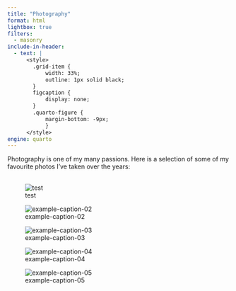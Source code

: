 ```yaml
---
title: "Photography"
format: html
lightbox: true
filters:
  - masonry
include-in-header: 
  - text: |
      <style>
        .grid-item {
            width: 33%;
            outline: 1px solid black;
        }
        figcaption {
            display: none;
        }
        .quarto-figure {
            margin-bottom: -9px;
            }
      </style>
engine: quarto
---
```


Photography is one of my many passions. Here is a selection of some of my favourite photos I've taken over the years:
<br>
<br>

:::: {.grid data-masonry='{ "itemSelector": ".grid-item" }'}
:::{.grid-item}
![test](images/ant_jump.jpg)
:::
:::{.grid-item}
![example-caption-02](images/amethyst.jpg)
:::
:::{.grid-item}
![example-caption-03](images/ammonite.jpg)
:::
:::{.grid-item}
![example-caption-04](images/nigrocincta.jpg)
:::
:::{.grid-item}
![example-caption-05](images/niko.jpg)
:::
::::

